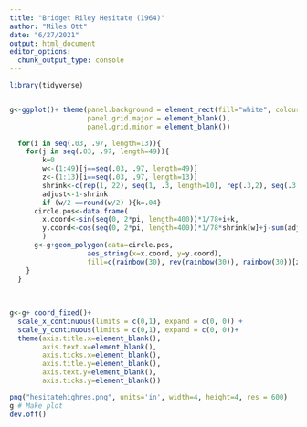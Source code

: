 ```yaml
---
title: "Bridget Riley Hesitate (1964)"
author: "Miles Ott"
date: "6/27/2021"
output: html_document
editor_options: 
  chunk_output_type: console
---
```




```r
library(tidyverse)
```



```r

```


```r



g<-ggplot()+ theme(panel.background = element_rect(fill="white", colour='white'),
                   panel.grid.major = element_blank(),
                   panel.grid.minor = element_blank())

  for(i in seq(.03, .97, length=13)){
    for(j in seq(.03, .97, length=49)){
        k=0
        w<-(1:49)[j==seq(.03, .97, length=49)]
        z<-(1:13)[i==seq(.03, .97, length=13)]
        shrink<-c(rep(1, 22), seq(1, .3, length=10), rep(.3,2), seq(.3,1, length=15) )
        adjust<-1-shrink
        if (w/2 ==round(w/2) ){k=.04}
      circle.pos<-data.frame(
        x.coord<-sin(seq(0, 2*pi, length=400))*1/78+i+k,
        y.coord<-cos(seq(0, 2*pi, length=400))*1/78*shrink[w]+j-sum(adjust[1:w]*.016)
        )
      g<-g+geom_polygon(data=circle.pos,
                   aes_string(x=x.coord, y=y.coord),
                   fill=c(rainbow(30), rev(rainbow(30)), rainbow(30))[z+w])
    }
  }
  
 
  
g<-g+ coord_fixed()+
  scale_x_continuous(limits = c(0,1), expand = c(0, 0)) +
  scale_y_continuous(limits = c(0,1), expand = c(0, 0))+
  theme(axis.title.x=element_blank(),
        axis.text.x=element_blank(),
        axis.ticks.x=element_blank(),
        axis.title.y=element_blank(),
        axis.text.y=element_blank(),
        axis.ticks.y=element_blank())

png("hesitatehighres.png", units='in', width=4, height=4, res = 600)
g # Make plot
dev.off()

```

